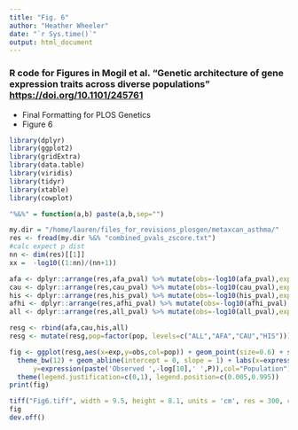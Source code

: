 ```yaml
---
title: "Fig. 6"
author: "Heather Wheeler"
date: "`r Sys.time()`"
output: html_document
---
```


### R code for Figures in Mogil et al. "Genetic architecture of gene expression traits across diverse populations" <https://doi.org/10.1101/245761>
- Final Formatting for PLOS Genetics
- Figure 6

```r
library(dplyr)
library(ggplot2)
library(gridExtra)
library(data.table)
library(viridis)
library(tidyr)
library(xtable)
library(cowplot)

"%&%" = function(a,b) paste(a,b,sep="")
```

```r
my.dir = "/home/lauren/files_for_revisions_plosgen/metaxcan_asthma/"
res <- fread(my.dir %&% "combined_pvals_zscore.txt")
#calc expect p dist
nn <- dim(res)[[1]]
xx =  -log10((1:nn)/(nn+1))

afa <- dplyr::arrange(res,afa_pval) %>% mutate(obs=-log10(afa_pval),exp=xx,pop='AFA') %>% select(obs,exp,pop)
cau <- dplyr::arrange(res,cau_pval) %>% mutate(obs=-log10(cau_pval),exp=xx,pop='CAU') %>% select(obs,exp,pop)
his <- dplyr::arrange(res,his_pval) %>% mutate(obs=-log10(his_pval),exp=xx,pop='HIS') %>% select(obs,exp,pop)
afhi <- dplyr::arrange(res,afhi_pval) %>% mutate(obs=-log10(afhi_pval),exp=xx,pop='AFHI') %>% select(obs,exp,pop)
all <- dplyr::arrange(res,all_pval) %>% mutate(obs=-log10(all_pval),exp=xx,pop='ALL') %>% select(obs,exp,pop)

resg <- rbind(afa,cau,his,all)
resg <- mutate(resg,pop=factor(pop, levels=c("ALL","AFA","CAU","HIS")))

fig <- ggplot(resg,aes(x=exp,y=obs,col=pop)) + geom_point(size=0.6) + scale_color_viridis(discrete = TRUE) +
  theme_bw(12) + geom_abline(intercept = 0, slope = 1) + labs(x=expression(paste('Expected ',-log[10],' ',P)),
      y=expression(paste('Observed ',-log[10],' ',P)),col="Population")+
  theme(legend.justification=c(0,1), legend.position=c(0.005,0.995))
print(fig)
```


```r
tiff("Fig6.tiff", width = 9.5, height = 8.1, units = 'cm', res = 300, compression = 'lzw')
fig
dev.off()
```

